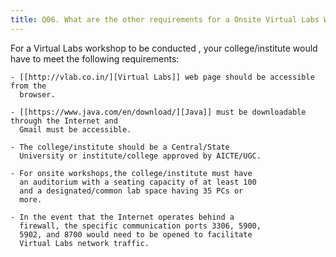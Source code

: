 ```yaml
---
title: Q06. What are the other requirements for a Onsite Virtual Labs Workshop?
---
```


For a Virtual Labs workshop to be conducted , your
college/institute would have to meet the following
requirements:

    - [[http://vlab.co.in/][Virtual Labs]] web page should be accessible from the
      browser.

    - [[https://www.java.com/en/download/][Java]] must be downloadable through the Internet and
      Gmail must be accessible.

    - The college/institute should be a Central/State
      University or institute/college approved by AICTE/UGC.

    - For onsite workshops,the college/institute must have
      an auditorium with a seating capacity of at least 100
      and a designated/common lab space having 35 PCs or
      more.

    - In the event that the Internet operates behind a
      firewall, the specific communication ports 3306, 5900,
      5902, and 8700 would need to be opened to facilitate
      Virtual Labs network traffic.